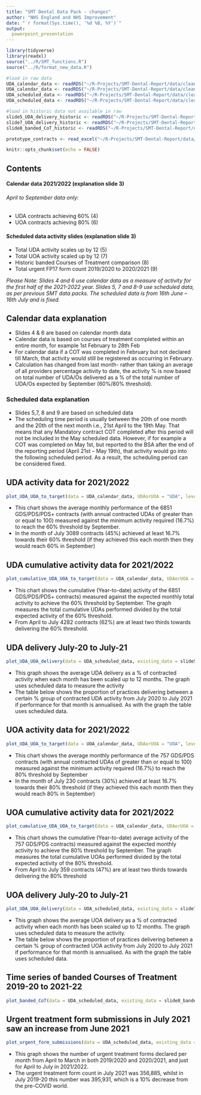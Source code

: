 ```yaml
---
title: "SMT Dental Data Pack - changes"
author: "NHS England and NHS Improvement"
date: "`r format(Sys.time(), '%d %B, %Y')`"
output: 
  powerpoint_presentation
---
```


```r
library(tidyverse)
library(readxl)
source("../R/SMT_functions.R")
source("../R/format_new_data.R")

#load in raw data
UDA_calendar_data <- readRDS("~/R-Projects/SMT-Dental-Report/data/cleaned_data_up_to_august/UDA_calendar_data.rds")
UOA_calendar_data <- readRDS("~/R-Projects/SMT-Dental-Report/data/cleaned_data_up_to_august/UOA_calendar_data.rds")
UDA_scheduled_data <- readRDS("~/R-Projects/SMT-Dental-Report/data/cleaned_data_up_to_august/UDA_scheduled_data.rds")
UOA_scheduled_data <- readRDS("~/R-Projects/SMT-Dental-Report/data/cleaned_data_up_to_august/UOA_scheduled_data.rds")

#load in historic data not available in raw
slide5_UDA_delivery_historic <- readRDS("~/R-Projects/SMT-Dental-Report/data/cleaned_data_up_to_august/slide5_UDA_delivery_historic.rds")
slide7_UOA_delivery_historic <- readRDS("~/R-Projects/SMT-Dental-Report/data/cleaned_data_up_to_august/slide7_UOA_delivery_historic.rds")
slide8_banded_CoT_historic <- readRDS("~/R-Projects/SMT-Dental-Report/data/cleaned_data_up_to_august/slide8_banded_CoT_historic.rds")

prototype_contracts <- read_excel("~/R-Projects/SMT-Dental-Report/data/prototype_contracts.xls")

```

```r
knitr::opts_chunk$set(echo = FALSE)
```

## Contents 

#### Calendar data 2021/2022 (explanation slide 3)
###### April to September data only:
* UDA contracts achieving 60% (4)
* UOA contracts achieving 80% (6)

#### Scheduled data activity slides (explanation slide 3)
* Total UDA activity scales up by 12 (5)
* Total UOA activity scaled up by 12 (7)
* Historic banded Courses of Treatment comparison (8)
* Total urgent FP17 form count 2019/2020 to 2020/2021 (9)  

*Please Note: Slides 4 and 6 use calendar data as a measure of activity for the first half of the 2021-2022 year.*
*Slides 5, 7 and 8-9 use scheduled data, as per previous SMT data packs.*
*The scheduled data is from 16th June – 16th July and is fixed.*

## Calendar data explanation {data-background="slide-backgrounds\NHS_background.JPG"}

* Slides 4 & 6 are based on calendar month data
* Calendar data is based on courses of treatment completed within an entire month, for example 1st February to 28th Feb
* For calendar data if a COT was completed in February but not declared till March, that activity would still be registered as
occurring in February.
* Calculation has changed from last month- rather than taking an average of all providers percentage activity to date, the activity %
is now based on total number of UDA/Os delivered as a % of the total number of UDA/Os expected by September (60%/80%
threshold).

### Scheduled data explanation
* Slides 5,7, 8 and 9 are based on scheduled data
* The scheduling time period is usually between the 20th of one month and the 20th of the next month i.e., 21st April to the
19th May. That means that any Mandatory contract COT completed after this period will not be included in the May
scheduled data. However, if for example a COT was completed on May 1st, but reported to the BSA after the end of the
reporting period (April 21st – May 19th), that activity would go into the following scheduled period. As a result, the
scheduling period can be considered fixed.


## UDA activity data for 2021/2022
```r
plot_UDA_UOA_to_target(data = UDA_calendar_data, UDAorUOA = "UDA", level = "National")
```

* This chart shows the average monthly performance of
the 6851 GDS/PDS/PDS+ contracts (with annual contracted UDAs
of greater than or equal to 100) measured against the minimum
activity required (16.7%) to reach the 60% threshold by
September. 
* In the month of July 3089 contracts (45%) achieved at least 16.7%
towards their 60% threshold (if they achieved this each month then
they would reach 60% in September)


## UDA cumulative activity data for 2021/2022

```r
plot_cumulative_UDA_UOA_to_target(data = UDA_calendar_data, UDAorUOA = "UDA", level = "National")
```

* This chart shows the cumulative (Year-to-date) activity
of the 6851 GDS/PDS/PDS+ contracts) measured against the
expected monthly total activity to achieve the 60% threshold by
September. The graph measures the total cumulative UDAs
performed divided by the total expected activity of the 60%
threshold.
* From April to July 4282 contracts (62%) are at least two thirds
towards delivering the 60% threshold.

## UDA delivery July-20 to July-21

```r
plot_UDA_UOA_delivery(data = UDA_scheduled_data, existing_data = slide5_UDA_delivery_historic, UDAorUOA = "UDA")
```

* This graph shows the average UDA delivery as a % of
contracted activity when each month has been scaled up to
12 months. The graph uses scheduled data to measure the
activity
* The table below shows the proportion of practices delivering
between a certain % group of contracted UDA activity from
July 2020 to July 2021 if performance for that
month is annualised. As with the graph the table uses
scheduled data.

## UOA activity data for 2021/2022

```r
plot_UDA_UOA_to_target(data = UOA_calendar_data, UDAorUOA = "UOA", level = "National")
```

* This chart shows the average monthly performance of
the 757 GDS/PDS contracts (with annual contracted UDAs of
greater than or equal to 100) measured against the minimum
activity required (16.7%) to reach the 80% threshold by September
* In the month of July 230 contracts (30%) achieved at least 16.7%
towards their 80% threshold (if they achieved this each month then
they would reach 80% in September)

## UOA cumulative activity data for 2021/2022

```r
plot_cumulative_UDA_UOA_to_target(data = UOA_calendar_data, UDAorUOA = "UOA", level = "National")
```

* This chart shows the cumulative (Year-to-date) average
activity of the 757 GDS/PDS contracts) measured against the
expected monthly activity to achieve the 80% threshold by
September. The graph measures the total cumulative UOAs
performed divided by the total expected activity of the 80%
threshold.
* From April to July 359 contracts (47%) are at least two thirds
towards delivering the 80% threshold

## UOA delivery July-20 to July-21

```r
plot_UDA_UOA_delivery(data = UOA_scheduled_data, existing_data = slide7_UOA_delivery_historic, UDAorUOA = "UOA")
```

* This graph shows the average UOA delivery as a % of contracted
activity when each month has been scaled up to 12 months. The
graph uses scheduled data to measure the activity. 
* The table below shows the proportion of practices delivering
between a certain % group of contracted UOA activity from July
2020 to July 2021 if performance for that month is annualised. As
with the graph the table uses scheduled data. 

## Time series of banded Courses of Treatment 2019-20 to 2021-22
```r
plot_banded_CoT(data = UDA_scheduled_data, existing_data = slide8_banded_CoT_historic)
```

## Urgent treatment form submissions in July 2021 saw an increase from June 2021

```r
plot_urgent_form_submissions(data = UDA_scheduled_data, existing_data = slide8_banded_CoT_historic)
```

* This graph shows the number of urgent treatment forms
declared per month from April to March in both
2019/2020 and 2020/2021, and just for April to July in
2021/2022. 
* The urgent treatment form count in July 2021 was
356,885, whilst in July 2019-20 this number was
395,931, which is a 10% decrease from the pre-COVID
world. 